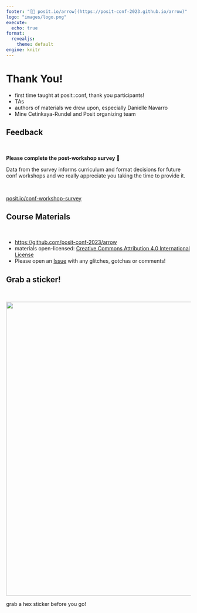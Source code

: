 ```yaml
---
footer: "[🔗 posit.io/arrow](https://posit-conf-2023.github.io/arrow)"
logo: "images/logo.png"
execute:
  echo: true
format:
  revealjs: 
    theme: default
engine: knitr
---
```


# Thank You! {#goodbye-arrow}

::: notes
-   first time taught at posit::conf, thank you participants!
-   TAs
-   authors of materials we drew upon, especially Danielle Navarro
-   Mine Cetinkaya-Rundel and Posit organizing team
:::

## Feedback

<br>

**Please complete the post-workshop survey** 🙏

Data from the survey informs curriculum and format decisions for future conf workshops and we really appreciate you taking the time to provide it.

<br>

[posit.io/conf-workshop-survey]()

## Course Materials

<br>

-   <https://github.com/posit-conf-2023/arrow>
-   materials open-licensed: [Creative Commons Attribution 4.0 International License](https://creativecommons.org/licenses/by/4.0/)
-   Please open an [Issue](https://github.com/posit-conf-2023/arrow/issues) with any glitches, gotchas or comments!

## Grab a sticker!

<br>

![](images/logo.png){.absolute top="0" left="250" width="600" height="800"}

::: notes
grab a hex sticker before you go!
:::
